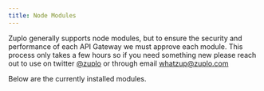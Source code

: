 ```yaml
---
title: Node Modules
---
```



Zuplo generally supports node modules, but to ensure the security and
performance of each API Gateway we must approve each module. This process only
takes a few hours so if you need something new please reach out to use on
twitter [@zuplo](https://twitter.com/zuplo) or through email
[whatzup@zuplo.com](mailto:whatzup@zuplo.com)

Below are the currently installed modules.

<BundlesTable />
